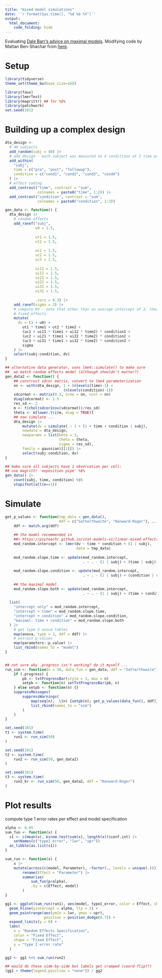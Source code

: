 ```yaml
---
title: "mixed model simulations"
date: '`r format(Sys.time(), "%d %b %Y")`'
output:
  html_document:
    code_folding: hide
---
```


Evaluating [Dale Barr's advice on maximal models](https://psyteachr.github.io/stat-models-v1/linear-mixed-effects-models-with-crossed-random-factors.html#rules-for-choosing-random-effects-for-categorical-factors). Modifying code by Mattan Ben-Shachar from [here](https://gist.github.com/mattansb/f18986b2b07e85c29a68b69c30881da3).

# Setup

```r
library(tidyverse)
theme_set(theme_bw(base_size=16))

library(faux)
library(lmerTest)
library(magrittr) ## for %$%
library(patchwork)
set.seed(101)
```

# Building up a complex design

```r
dta_design <-
  # 40 subjects
  add_random(subj = 40) |>
  # add design - each subject was measured on 4 conditions at 3 time points.
  add_within(
    "subj",
    time = c("pre", "post", "followup"),
    condition = c("cond1", "cond2", "cond3", "cond4")
  ) |>
  # effect coding
  add_contrast("time", contrast = "sum", 
               colnames = paste0("time", 1:2)) |>
  add_contrast("condition", contrast = "sum",
               colnames = paste0("condition", 1:3))

gen_data <- function() {
  dta_design |> 
    # random effects
    add_ranef("subj", 
              u0 = 1.5, 
              
              ut1 = 1.5,
              ut2 = 1.5,
              
              uc1 = 1.5, 
              uc2 = 1.5, 
              uc3 = 1.5,
              
              ui11 = 1.5,
              ui12 = 1.5,
              ui21 = 1.5,
              ui22 = 1.5,
              ui31 = 1.5,
              ui32 = 1.5,
              
              .cors = 0.3) |> 
    add_ranef(sigma = 2) |> 
    # compute DV - note that other than an average intercept of 3, there are NO
    # fixed effects.
    mutate(
      dv = (3 + u0) + 
        ut1 * time1 + ut2 * time2 + 
        (uc1 + ui11 * time1 + ui12 * time2) * condition1 + 
        (uc2 + ui21 * time1 + ui22 * time2) * condition2 + 
        (uc3 + ui31 * time1 + ui32 * time2) * condition3 + 
        sigma
    ) |> 
    select(subj:condition, dv)
}
```

```r
## alternative data generator, uses lme4::simulate() to make sure
##  we match random effects model (although shouldn't matter?)
gen_data2 <- function() {
    ## construct sdcor matrix, convert to lme4 parameterization
    nn <- with(dta_design, 1 + (nlevels(time)-1) +
                           (nlevels(condition)-1))
    sdcormat <- matrix(0.3, nrow = nn, ncol = nn)
    diag(sdcormat) <- 1.5
    res_sd <- 2
    m <- t(chol(sdcor2cov(sdcormat))/res_sd)
    theta <- m[lower.tri(m, diag = TRUE)]
    ## now simulate ...
    dta_design |>
        mutate(dv = simulate( ~ 1 + (1 + time + condition | subj),
        newdata = dta_design,
        newparams = list(beta = 3,
                         theta = theta,
                         sigma = res_sd),
        family = gaussian)[[1]]) |>
        select(subj:condition, dv)
}
```


```r
## make sure all subjects have 1 observation per cell:
## use magrittr 'exposition pipe' %$%
gen_data() |> 
    count(subj, time, condition) %$%
    stopifnot(all(n==1))
```

# Simulate

```r
get_p_values <- function(tmp_data = gen_data(),
                         ddf = c("Satterthwaite", "Kenward-Roger"), ...) {
    ddf <- match.arg(ddf)
  
    ## the model recommended in 
    ##> https://psyteachr.github.io/stat-models-v1/linear-mixed-effects-models-with-crossed-random-factors.html#rules-for-choosing-random-effects-for-categorical-factors
    mod_random.intercept <- lmer(dv ~ time * condition + (1 | subj),
                                 data = tmp_data)
  
    mod_random.slope.time <- update(mod_random.intercept,
                                    . ~ . - (1 | subj) + (time | subj))
  
    mod_random.slope.condition <- update(mod_random.intercept,
                                    . ~ . - (1 | subj) + (condition | subj))
  
    ## the maximal model
    mod_random.slope.both <- update(mod_random.intercept,
                                    . ~ . - (1 | subj) + (time + condition | subj))
  
  list(
    "intercept only" = mod_random.intercept,
    "intercept + time" = mod_random.slope.time,
    "intercept + condition" = mod_random.slope.condition,
    "maximal: time + condition" = mod_random.slope.both
  ) |> 
    # get type 3 anova tables
    map(anova, type = 3, ddf = ddf) |> 
    # extract p-values
    map(parameters::p_value) |> 
    list_rbind(names_to = "model")
}


## not sure why .progress isn't working? do it myself ...
run_sim <- function(n = 50, data_fun = gen_data, ddf = "Satterthwaite", .progress = FALSE) {
    if (.progress) {
        pb <- txtProgressBar(style = 3, max = n)
        setpb <- function(n) setTxtProgressBar(pb, n)
    } else setpb <- function(n) {}
    suppressMessages(
        suppressWarnings(
            map(seq(n),  \(n) {setpb(n); get_p_values(data_fun(), ddf)}) |>
            list_rbind(names_to = "sim")
        )
    )
}
```

```r
set.seed(101)
t1 <- system.time(
    run1 <- run_sim(50)
)
```

```r
set.seed(101)
t2 <- system.time(
    run2 <- run_sim(50, gen_data2)
)
```

```r
set.seed(101)
t3 <- system.time(
    run2_kr <- run_sim(50, gen_data2, ddf = "Kenward-Roger")
)
```

# Plot results

compute type 1 error rates per effect and model specification

```r
alpha <- 0.05
sum_fun <- function(x) {
  s1 <- c(mean(x), binom.test(sum(x), length(x))$conf.int) |>
    setNames(c("type1_error", "lwr", "upr"))
  as_tibble(as.list(s1))
}

sum_run <- function(x) {
    x |> 
    mutate(across(c(model, Parameter), ~factor(., levels = unique(.)))) |>
        rename(Effect = "Parameter") |>
        summarise(
            sum_fun(p<alpha),
            .by = c(Effect, model)
        )
}

gg1 <- ggplot(sum_run(run1), aes(model, type1_error, color = Effect, shape = Effect)) + 
  geom_hline(yintercept = alpha, lty = 2) + 
  geom_pointrange(aes(ymin = lwr, ymax = upr),
                  position = position_dodge(0.7)) +
  expand_limits(y = 0) + 
  labs(
    x = "Random Effects Specification",
    color = "Fixed Effect",
    shape = "Fixed Effect",
    y = "type I error rate"    
  )

gg2 <- gg1 %+% sum_run(run2)
```

```r
## would do these side-by-side but labels get cramped (coord-flip??)
(gg1 + theme(legend.position = "none")) / gg2
```




